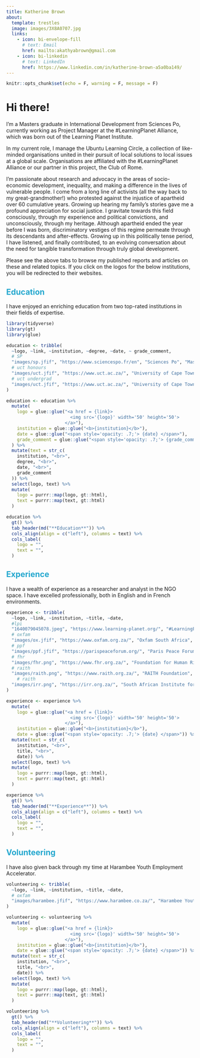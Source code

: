 ```yaml
---
title: Katherine Brown
about:
  template: trestles
  image: images/3X8A0707.jpg
  links:
    - icon: bi-envelope-fill
      # text: Email
      href: mailto:akathyabrown@gmail.com
    - icon: bi-linkedin
      # text: LinkedIn
      href: https://www.linkedin.com/in/katherine-brown-a5a0ba149/ 
---
```


```r
knitr::opts_chunk$set(echo = F, warning = F, message = F)
```


# Hi there!

I'm a Masters graduate in International Development from Sciences Po, currently working as Project Manager at the #LearningPlanet Alliance, which was born out of the Learning Planet Institute.

In my current role, I manage the Ubuntu Learning Circle, a collection of like-minded organisations united in their pursuit of local solutions to local issues at a global scale. Organisations are affiliated with the #LearningPlanet Alliance or our partner in this project, the Club of Rome. 

I'm passionate about research and advocacy in the areas of socio-economic development, inequality,  and making a difference in the lives of vulnerable people. I come from a long line of activists (all the way back to my great-grandmother!) who protested against the injustice of apartheid over 60 cumulative years. Growing up hearing my family's stories gave me a profound appreciation for social justice. I gravitate towards this field consciously, through my experience and political convictions, and unconsciously, through my heritage. Although apartheid ended the year before I was born, discriminatory vestiges of this regime permeate through its descendants and after-effects. Growing up in this politically tense period, I have listened, and finally contributed, to an evolving conversation about the need for tangible transformation through truly global development.

Please see the above tabs to browse my published reports and articles on these and related topics. If you click on the logos for the below institutions, you will be redirected to their websites. 

<h2 style="color:#23A7CE">Education</h2>

I have enjoyed an enriching education from two top-rated institutions in their fields of expertise. 

```r
library(tidyverse)
library(gt)
library(glue)

education <- tribble(
  ~logo, ~link, ~institution, ~degree, ~date, ~ grade_comment,
  # SP
  "images/sp.jfif", "https://www.sciencespo.fr/en", "Sciences Po", "Master's degree, International Development", "2020-2022", "",
  # uct honours
  "images/uct.jfif", "https://www.uct.ac.za/", "University of Cape Town", "Honours degree, Social Science in Justice & Transformation", "2018", "<em>With distinction</em>",
  # uct undergrad
  "images/uct.jfif", "https://www.uct.ac.za/", "University of Cape Town", "Bachelor's degree, Arts in International Relations, Psychology and French Literature", "2015-2017", "<em>With distinction in French Literature</em>"
)

education <- education %>%
  mutate(
    logo = glue::glue("<a href = {link}>
                        <img src='{logo}' width='50' height='50'>
                      </a>"),
    institution = glue::glue("<b>{institution}</b>"),
    date = glue::glue("<span style='opacity: .7;'> {date} </span>"),
    grade_comment = glue::glue("<span style='opacity: .7;'> {grade_comment} </span>"),
  ) %>% 
  mutate(text = str_c(
    institution, "<br>",
    degree, "<br>",
    date, "<br>",
    grade_comment
  )) %>%
  select(logo, text) %>%
  mutate(
    logo = purrr::map(logo, gt::html),
    text = purrr::map(text, gt::html)
  )

education %>%
  gt() %>%
  tab_header(md("**Education**")) %>%
  cols_align(align = c("left"), columns = text) %>%
  cols_label(
    logo = "",
    text = "",
  )
```


<h2 style="color:#23A7CE">Experience</h2>

I have a wealth of experience as a researcher and analyst in the NGO space. I have excelled professionally, both in English and in French environments.

```r

experience <- tribble(
  ~logo, ~link, ~institution, ~title, ~date,
  #lpi
  "1640079045078.jpeg", "https://www.learning-planet.org/", "#LearningPlanet Alliance", "Junior Project Manager", "Sept 2022 - Present",
  # oxfam
  "images/ox.jfif", "https://www.oxfam.org.za/", "Oxfam South Africa", "Research consultant", "Mar 2021 - Jun 2022",
  # ppf
  "images/ppf.jfif", "https://parispeaceforum.org/", "Paris Peace Forum", "Chargée du Programme des Bénévoles<br>Volunteer Programme Officer", "Sep - Dec 2021",
  # fhr
  "images/fhr.png", "https://www.fhr.org.za/", "Foundation for Human Rights", "Research consultant, following a role as Junior Researcher and an Internship", "Sept 2019 – Present",
  # raith
  "images/raith.png", "https://www.raith.org.za/", "RAITH Foundation", "Data Analysis Consultant", "Nov 2019 - Dec 2020",
    # raith
  "images/irr.png", "https://irr.org.za/", "South African Institute for Race Relations<br>& Centre for Risk Analysis", "Research Intern", "Feb - Jul 2019",
)

experience <- experience %>%
  mutate(
    logo = glue::glue("<a href = {link}>
                        <img src='{logo}' width='50' height='50'>
                      </a>"),
    institution = glue::glue("<b>{institution}</b>"),
    date = glue::glue("<span style='opacity: .7;'> {date} </span>")) %>%
  mutate(text = str_c(
    institution, "<br>",
    title, "<br>",
    date)) %>%
  select(logo, text) %>%
  mutate(
    logo = purrr::map(logo, gt::html),
    text = purrr::map(text, gt::html)
  )

experience %>%
  gt() %>%
  tab_header(md("**Experience**")) %>%
  cols_align(align = c("left"), columns = text) %>%
  cols_label(
    logo = "",
    text = "",
  )
```

<h2 style="color:#23A7CE">Volunteering</h2>

I have also given back through my time at Harambee Youth Employment Accelerator.

```r
volunteering <- tribble(
  ~logo, ~link, ~institution, ~title, ~date,
  # oxfam
  "images/harambee.jfif", "https://www.harambee.co.za/", "Harambee Youth Employment Accelerator", "Intern", "Jul - Aug 2017",
)

volunteering <- volunteering %>%
  mutate(
    logo = glue::glue("<a href = {link}>
                        <img src='{logo}' width='50' height='50'>
                      </a>"),
    institution = glue::glue("<b>{institution}</b>"),
    date = glue::glue("<span style='opacity: .7;'> {date} </span>")) %>%
  mutate(text = str_c(
    institution, "<br>",
    title, "<br>",
    date)) %>%
  select(logo, text) %>%
  mutate(
    logo = purrr::map(logo, gt::html),
    text = purrr::map(text, gt::html)
  )

volunteering %>%
  gt() %>%
  tab_header(md("**Volunteering**")) %>%
  cols_align(align = c("left"), columns = text) %>%
  cols_label(
    logo = "",
    text = "",
  )
```

